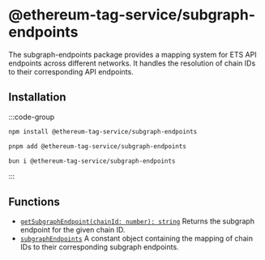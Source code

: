 
# @ethereum-tag-service/subgraph-endpoints

The subgraph-endpoints package provides a mapping system for ETS API endpoints across different networks. It handles the resolution of chain IDs to their corresponding API endpoints.

## Installation

  :::code-group

  ```bash [npm]
  npm install @ethereum-tag-service/subgraph-endpoints
  ```

  ```bash [pnpm]
  pnpm add @ethereum-tag-service/subgraph-endpoints
  ```

  ```bash [bun]
  bun i @ethereum-tag-service/subgraph-endpoints
  ```

  :::

## Functions
- [`getSubgraphEndpoint(chainId: number): string`](/docs/api/subgraph-endpoints/getSubgraphEndpoint)
Returns the subgraph endpoint for the given chain ID.
- [`subgraphEndpoints`](/docs/api/subgraph-endpoints/subgraphEndpoints)
A constant object containing the mapping of chain IDs to their corresponding subgraph endpoints.
